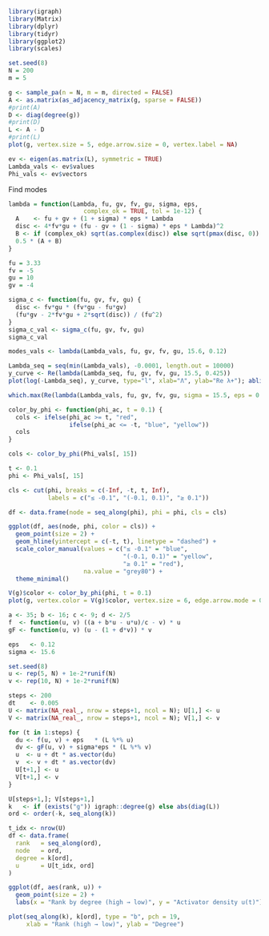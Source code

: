 ```r
library(igraph)
library(Matrix)
library(dplyr)
library(tidyr)
library(ggplot2)
library(scales)
```

```r
set.seed(8)
N = 200
m = 5

g <- sample_pa(n = N, m = m, directed = FALSE)
A <- as.matrix(as_adjacency_matrix(g, sparse = FALSE))
#print(A)
D <- diag(degree(g))
#print(D)
L <- A - D
#print(L)
plot(g, vertex.size = 5, edge.arrow.size = 0, vertex.label = NA)
```

```r
ev <- eigen(as.matrix(L), symmetric = TRUE)
Lambda_vals <- ev$values
Phi_vals <- ev$vectors
```

Find modes

```r
lambda = function(Lambda, fu, gv, fv, gu, sigma, eps,
                     complex_ok = TRUE, tol = 1e-12) {
  A    <- fu + gv + (1 + sigma) * eps * Lambda
  disc <- 4*fv*gu + (fu - gv + (1 - sigma) * eps * Lambda)^2
  B <- if (complex_ok) sqrt(as.complex(disc)) else sqrt(pmax(disc, 0))
  0.5 * (A + B)
}
```

```r
fu = 3.33
fv = -5
gu = 10
gv = -4
```

```r
sigma_c <- function(fu, gv, fv, gu) {
  disc <- fv*gu * (fv*gu - fu*gv)    
  (fu*gv - 2*fv*gu + 2*sqrt(disc)) / (fu^2)
}
sigma_c_val <- sigma_c(fu, gv, fv, gu)
sigma_c_val
```

```r
modes_vals <- lambda(Lambda_vals, fu, gv, fv, gu, 15.6, 0.12)  
```

```r
Lambda_seq = seq(min(Lambda_vals), -0.0001, length.out = 10000)
y_curve <- Re(lambda(Lambda_seq, fu, gv, fv, gu, 15.5, 0.425))
plot(log(-Lambda_seq), y_curve, type="l", xlab="Λ", ylab="Re λ+"); abline(h=0, lty=2)
```

```r
which.max(Re(lambda(Lambda_vals, fu, gv, fv, gu, sigma = 15.5, eps = 0.425)))
```

```r
color_by_phi <- function(phi_ac, t = 0.1) {
  cols <- ifelse(phi_ac >= t, "red",
                 ifelse(phi_ac <= -t, "blue", "yellow"))
  cols
}

cols <- color_by_phi(Phi_vals[, 15])
```

```r
t <- 0.1
phi <- Phi_vals[, 15]  

cls <- cut(phi, breaks = c(-Inf, -t, t, Inf),
           labels = c("≤ -0.1", "(-0.1, 0.1)", "≥ 0.1"))

df <- data.frame(node = seq_along(phi), phi = phi, cls = cls)

ggplot(df, aes(node, phi, color = cls)) +
  geom_point(size = 2) +
  geom_hline(yintercept = c(-t, t), linetype = "dashed") +
  scale_color_manual(values = c("≤ -0.1" = "blue",
                                "(-0.1, 0.1)" = "yellow",
                                "≥ 0.1" = "red"),
                     na.value = "grey80") +
  theme_minimal()
```

```r
V(g)$color <- color_by_phi(phi, t = 0.1)  
plot(g, vertex.color = V(g)$color, vertex.size = 6, edge.arrow.mode = 0, vertex.label= NA)
```

```r
a <- 35; b <- 16; c <- 9; d <- 2/5
f  <- function(u, v) ((a + b*u - u*u)/c - v) * u
gF <- function(u, v) (u - (1 + d*v)) * v

eps   <- 0.12         
sigma <- 15.6   

set.seed(8)
u <- rep(5, N) + 1e-2*runif(N)
v <- rep(10, N) + 1e-2*runif(N)

steps <- 200
dt    <- 0.005
U <- matrix(NA_real_, nrow = steps+1, ncol = N); U[1,] <- u
V <- matrix(NA_real_, nrow = steps+1, ncol = N); V[1,] <- v

for (t in 1:steps) {
  du <- f(u, v) + eps   * (L %*% u)          
  dv <- gF(u, v) + sigma*eps * (L %*% v)
  u  <- u + dt * as.vector(du)
  v  <- v + dt * as.vector(dv)
  U[t+1,] <- u
  V[t+1,] <- v
}

U[steps+1,]; V[steps+1,]
k   <- if (exists("g")) igraph::degree(g) else abs(diag(L))  
ord <- order(-k, seq_along(k))

t_idx <- nrow(U)  
df <- data.frame(
  rank   = seq_along(ord),     
  node   = ord,               
  degree = k[ord],
  u      = U[t_idx, ord]
)

ggplot(df, aes(rank, u)) +
  geom_point(size = 2) +
  labs(x = "Rank by degree (high → low)", y = "Activator density u(t)")
```

```r
plot(seq_along(k), k[ord], type = "b", pch = 19,
     xlab = "Rank (high → low)", ylab = "Degree")
```
